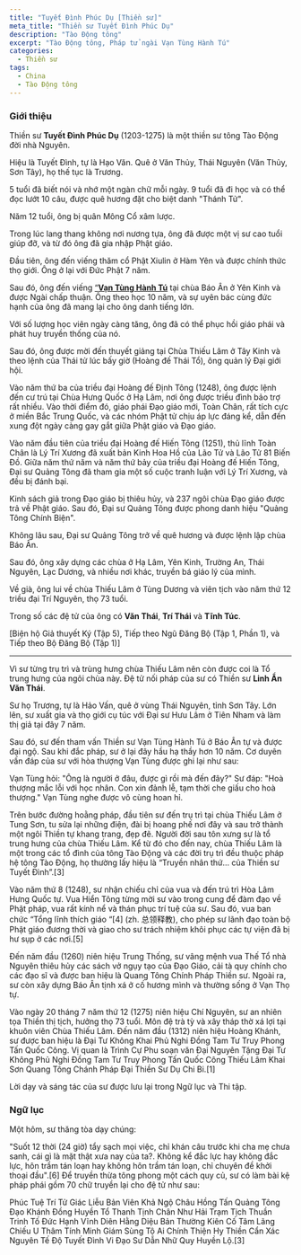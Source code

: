 ```yaml
---
title: "Tuyết Đình Phúc Dụ [Thiền sư]"
meta_title: "Thiền sư Tuyết Đình Phúc Dụ"
description: "Tào Động tông"
excerpt: "Tào Động tông, Pháp tử ngài Vạn Tùng Hành Tú"
categories:
  - Thiền sư
tags:
  - China
  - Tào Động tông
---
```


### Giới thiệu

Thiền sư **Tuyết Đình Phúc Dụ** (1203-1275) là một thiền sư tông Tào Động đời nhà Nguyên.

Hiệu là Tuyết Đình, tự là Hạo Văn. Quê ở Văn Thủy, Thái Nguyên (Văn Thủy, Sơn Tây), họ thế tục là Trương.

5 tuổi đã biết nói và nhớ một ngàn chữ mỗi ngày.
9 tuổi đã đi học và có thể đọc lướt 10 câu, được quê hương đặt cho biệt danh "Thánh Tử".

Năm 12 tuổi, ông bị quân Mông Cổ xâm lược.

Trong lúc lang thang không nơi nương tựa, ông đã được một vị sư cao tuổi giúp đỡ, và từ đó ông đã gia nhập Phật giáo.

Đầu tiên, ông đến viếng thăm cổ Phật Xiulin ở Hàm Yên và được chính thức thọ giới. Ông ở lại với Đức Phật 7 năm.

Sau đó, ông đến viếng <a href="/masters/Wansong-Xingxiu" target="_blank">“**Vạn Tùng Hành Tú**</a> tại chùa Báo Ân ở Yên Kinh và được Ngài chấp thuận.
Ông theo học 10 năm, và sự uyên bác cùng đức hạnh của ông đã mang lại cho ông danh tiếng lớn.

Với số lượng học viên ngày càng tăng, ông đã có thể phục hồi giáo phái và phát huy truyền thống của nó.

Sau đó, ông được mời đến thuyết giảng tại Chùa Thiếu Lâm ở Tây Kinh và theo lệnh của Thái tử lúc bấy giờ (Hoàng đế Thái Tổ), ông quản lý Đại giới hội.

Vào năm thứ ba của triều đại Hoàng đế Định Tông (1248), ông được lệnh đến cư trú tại Chùa Hưng Quốc ở Hạ Lâm, nơi ông được triều đình bảo trợ rất nhiều.
Vào thời điểm đó, giáo phái Đạo giáo mới, Toàn Chân, rất tích cực ở miền Bắc Trung Quốc, và các nhóm Phật tử chịu áp lực đáng kể, dẫn đến xung đột ngày càng gay gắt giữa Phật giáo và Đạo giáo.

Vào năm đầu tiên của triều đại Hoàng đế Hiến Tông (1251), thủ lĩnh Toàn Chân là Lý Trí Xương đã xuất bản Kinh Hoa Hồ của Lão Tử và Lão Tử 81 Biến Đồ.
Giữa năm thứ năm và năm thứ bảy của triều đại Hoàng đế Hiến Tông, Đại sư Quảng Tông đã tham gia một số cuộc tranh luận với Lý Trí Xương, và đều bị đánh bại.

Kinh sách giả trong Đạo giáo bị thiêu hủy, và 237 ngôi chùa Đạo giáo được trả về Phật giáo. Sau đó, Đại sư Quảng Tông được phong danh hiệu "Quảng Tông Chính Biện".

Không lâu sau, Đại sư Quảng Tông trở về quê hương và được lệnh lập chùa Báo Ân.

Sau đó, ông xây dựng các chùa ở Hạ Lâm, Yên Kinh, Trường An, Thái Nguyên, Lạc Dương, và nhiều nơi khác, truyền bá giáo lý của mình.

Về già, ông lui về chùa Thiếu Lâm ở Tùng Dương và viên tịch vào năm thứ 12 triều đại Trí Nguyên, thọ 73 tuổi.

Trong số các đệ tử của ông có **Văn Thái**, **Trí Thái** và **Tĩnh Túc**.

[Biện hộ Giả thuyết Ký (Tập 5), Tiếp theo Ngũ Đăng Bộ (Tập 1, Phần 1), và Tiếp theo Bộ Đăng Bộ (Tập 1)]

***

Vì sư từng trụ trì và trùng hưng chùa Thiếu Lâm nên còn được coi là Tổ trung hưng của ngôi chùa này. Đệ tử nối pháp của sư có Thiền sư **Linh Ẩn Văn Thái**.

Sư họ Trương, tự là Hảo Vấn, quê ở vùng Thái Nguyên, tỉnh Sơn Tây. Lớn lên, sư xuất gia và thọ giới cụ túc với Đại sư Hưu Lâm ở Tiên Nham và làm thị giả tại đây 7 năm.

Sau đó, sư đến tham vấn Thiền sư Vạn Tùng Hành Tú ở Báo Ân tự và được đại ngộ. Sau khi đắc pháp, sư ở lại đây hầu hạ thầy hơn 10 năm. Cơ duyên vấn đáp của sư với hòa thượng Vạn Tùng được ghi lại như sau:

Vạn Tùng hỏi: "Ông là người ở đâu, được gì rồi mà đến đây?"
Sư đáp: "Hoà thượng mắc lỗi với học nhân. Con xin đảnh lễ, tạm thời che giấu cho hoà thượng."
Vạn Tùng nghe được vô cùng hoan hỉ.

Trên bước đường hoằng pháp, đầu tiên sư đến trụ trì tại chùa Thiếu Lâm ở Tung Sơn, tu sửa lại những điện, đài bị hoang phế nơi đây và sau trở thành một ngôi Thiền tự khang trang, đẹp đẽ. Người đời sau tôn xưng sư là tổ trung hưng của chùa Thiếu Lâm. Kể từ đó cho đến nay, chùa Thiếu Lâm là một trong các tổ đình của tông Tào Động và các đời trụ trì đều thuộc pháp hệ tông Tào Động, họ thường lấy hiệu là “Truyền nhân thứ... của Thiền sư Tuyết Đình”.[3]

Vào năm thứ 8 (1248), sư nhận chiếu chỉ của vua và đến trú trì Hòa Lâm Hưng Quốc tự. Vua Hiển Tông từng mời sư vào trong cung để đàm đạo về Phật pháp, vua rất kính nể và thán phục trí tuệ của sư. Sau đó, vua ban chức “Tổng lĩnh thích giáo “[4] (zh. 总领释教), cho phép sư lãnh đạo toàn bộ Phật giáo đương thời và giao cho sư trách nhiệm khôi phục các tự viện đã bị hư sụp ở các nơi.[5]

Đến năm đầu (1260) niên hiệu Trung Thống, sư vâng mệnh vua Thế Tổ nhà Nguyên thiêu hủy các sách vở ngụy tạo của Đạo Giáo, cải tà quy chính cho các đạo sĩ và được ban hiệu là Quang Tông Chính Pháp Thiền sư. Ngoài ra, sư còn xây dựng Báo Ân tịnh xá ở cố hương mình và thường sống ở Vạn Thọ tự.

Vào ngày 20 tháng 7 năm thứ 12 (1275) niên hiệu Chí Nguyên, sư an nhiên tọa Thiền thị tịch, hưởng thọ 73 tuổi. Môn đệ trà tỳ và xây tháp thờ xá lợi tại khuôn viên Chùa Thiếu Lâm. Đến năm đầu (1312) niên hiệu Hoàng Khánh, sư được ban hiệu là Đại Tư Không Khai Phủ Nghi Đồng Tam Tư Truy Phong Tấn Quốc Công. Vị quan là Trình Cự Phu soạn văn Đại Nguyên Tặng Đại Tư Không Phủ Nghi Đồng Tam Tư Truy Phong Tấn Quốc Công Thiếu Lâm Khai Sơn Quang Tông Chánh Pháp Đại Thiền Sư Dụ Chi Bi.[1]

Lời dạy và sáng tác của sư được lưu lại trong Ngữ lục và Thi tập.

### Ngữ lục

Một hôm, sư thăng tòa dạy chúng:

"Suốt 12 thời (24 giờ) tẩy sạch mọi việc, chỉ khán câu trước khi cha mẹ chưa sanh, cái gì là mặt thật xưa nay của ta?. Không kể đắc lực hay không đắc lực, hôn trầm tán loạn hay không hôn trầm tán loạn, chỉ chuyên đề khởi thoại đầu".[6]
Để truyền thừa tông phong một cách quy củ, sư có làm bài kệ pháp phái gồm 70 chữ truyền lại cho đệ tử như sau:

Phúc Tuệ Trí Tử Giác
Liễu Bản Viên Khả Ngộ
Châu Hồng Tấn Quảng Tông
Đạo Khánh Đồng Huyền Tổ
Thanh Tịnh Chân Như Hải
Trạm Tịch Thuần Trinh Tố
Đức Hạnh Vĩnh Diên Hằng
Diệu Bản Thường Kiên Cố
Tâm Lãng Chiếu U Thâm
Tính Minh Giám Sùng Tộ
Ai Chính Thiện Hy Thiền
Cẩn Xác Nguyên Tế Độ
Tuyết Đình Vi Đạo Sư
Dẫn Nhữ Quy Huyền Lộ.[3]